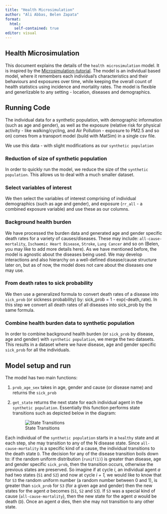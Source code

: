 ```yaml
---
title: "Health Microsimulation"
author: "Ali Abbas, Belen Zapata"
format: 
  html:
    self-contained: true
editor: visual
---
```


## Health Microsimulation

This document explains the details of the `health microsimulation` model. It is inspired by the [Microsimulation-tutorial](https://github.com/DARTH-git/Microsimulation-tutorial). The model is an individual based model, where it remembers each individual's characteristics and their behaviours and exposures over time, while keeping the overall count of health statistics using incidence and mortality rates. The model is flexible and generlizable to any setting - location, diseases and demographics.

## Running Code

The individual data for a synthetic population, with demographic information (such as age and gender), as well as the exposure (relative risk for physical activity - like walking/cycling, and Air Pollution - exposure to PM2.5 and so on) comes from a transport model (build with MatSim) in a single csv file.

We use this data - with slight modifications as our `synthetic population`

### Reduction of size of synthetic population

In order to quickly run the model, we reduce the size of the `synthetic population`. This allows us to deal with a much smaller dataset.

### Select variables of interest

We then select the variables of interest comprising of individual demographics (such as age and gender), and exposure (`rr_all` - a combined exposure variable) and use these as our columns.

### Background health burden

We have processed the burden data and generated age and gender specific death rates for a variety of causes/diseases. These may include: `all-cause-mortality`, `Ischaemic Heart Disease`, `Stroke`, `Lung Cancer` and so on (Belen, you may like to add more details here). As we have mentioned before, the model is agnostic about the diseases being used. We may develop interactions and also hierarchy on a well-defined disease/cause structure later on, but as of now, the model does not care about the diseases one may use.

### From death rates to sick probability

We then use a generalized formula to convert death rates of a disease into `sick_prob` (or sickness probability) by: sick_prob = 1 - exp(-death_rate). In this step we convert all death rates of all diseases into sick_prob by the same formula.

### Combine health burden data to synthetic population

In order to combine background health burden (or `sick_prob` by disease, age and gender) with `synthetic population`, we merge the two datasets. This results in a dataset where we have disease, age and gender specific `sick_prob` for all the individuals.

## Model setup and run

The model has two main functions:

1.  `prob_age_sex` takes in age, gender and cause (or disease name) and returns the `sick_prob`

2.  `get_state` returns the next state for each individual agent in the `synthetic population`. Essentially this function performs state transitions such as depicted below in the diagram:

    ![State Transitions](images/state_transitions.drawio.png)

Each individual of the `synthetic population` starts in a `healthy` state and at each step, she may transition to any of the N disease state. Since `all-cause-mortality` is a specific kind of a cause, the individual transitions to the death state `D`. The decision for any of the disease transition boils down to: if the random uniform distribution (`runif(1)`) is greater than disease, age and gender specific `sick_prob`, then the transition occurs, otherwise the previous states are preserved. So imagine if at cycle *i*, an individual agent *a* had two states (`S1` and `S2`) and now at cycle *i + 1,* we would like to know that for `S3` the random uniform number (a random number between 0 and 1), is greater than `sick_prob` for `S3` (for a given age and gender) then the new states for the agent *a* becomes (`S1`, `S2` and `S3`). If `S3` was a special kind of cause (`all-cause-mortality`), then the new state for the agent *a* would be death (`D`). Once an agent *a* dies, then she may not transition to any other state.
